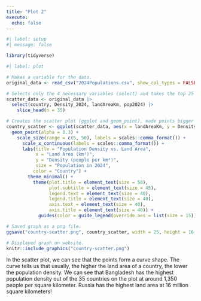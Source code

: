 ```yaml
---
title: "Plot 2"
execute: 
  echo: false
---
```


```r
#| label: setup
#| message: false

library(tidyverse)
```

```r
#| label: plot

# Makes a variable for the data.
original_data <- read_csv("2024Populations.csv", show_col_types = FALSE)

# Selects only the 4 necessary variables (select) and takes the top 25 (slice_head).
scatter_data <- original_data |>
  select(country, Density_2024, landAreaKm, pop2024) |>
    slice_head(n = 35)

# Creates the scatter plot (ggplot and geom_point), made points bigger (scale_size), added labels (labs), changed theme (theme_minimal)
country_scatter <- ggplot(scatter_data, aes(x = landAreaKm, y = Density_2024, size = pop2024, color = country)) +
  geom_point(alpha = 0.3) +
    scale_size(range = c(5, 50), labels = scales::comma_format()) +
      scale_x_continuous(labels = scales::comma_format()) +
      labs(title = "Population Density vs. Land Area",
           x = "Land Area (km²)",
           y = "Density (people per km²)",
           size = "Population in 2024",
          color = "Country") +
        theme_minimal() +
          theme(plot.title = element_text(size = 50),
                plot.subtitle = element_text(size = 45),
                legend.text = element_text(size = 40),
                legend.title = element_text(size = 40),
                axis.text = element_text(size = 40),
                axis.title = element_text(size = 40)) +
            guides(color = guide_legend(override.aes = list(size = 15)))

# Saved graph as a png file.
ggsave("country-scatter.png", country_scatter, width = 25, height = 16, units = "in")

# Displayed graph on website.
knitr::include_graphics("country-scatter.png")
```

In the scatter plot, we can see that the points form a curve shape. The curve tells us that usually, the higher the land area of a country, the lower the population density. We can see that Bangladesh has the highest population density out of the 35 countries on the plot at around 1,350 people per square kilometer. Russia has the highest land area at 16 million square kilometers!
